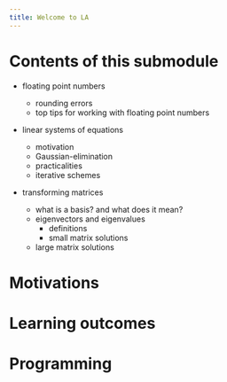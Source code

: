 ```yaml
---
title: Welcome to LA
---
```


# Contents of this submodule

- floating point numbers

  - rounding errors
  - top tips for working with floating point numbers
  
- linear systems of equations

    - motivation
    - Gaussian-elimination
    - practicalities
    - iterative schemes

- transforming matrices

    - what is a basis? and what does it mean?
    - eigenvectors and eigenvalues
      - definitions
      - small matrix solutions
    - large matrix solutions

# Motivations

# Learning outcomes

# Programming


